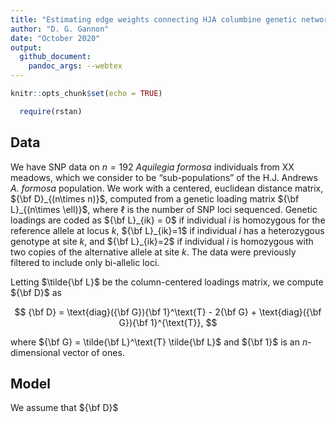 ```yaml
---
title: "Estimating edge weights connecting HJA columbine genetic networks"
author: "D. G. Gannon"
date: "October 2020"
output:
  github_document:
    pandoc_args: --webtex
---
```


```r
knitr::opts_chunk$set(echo = TRUE)

  require(rstan)

```

## Data

We have SNP data on $n=192$ *Aquilegia formosa* individuals from XX meadows, which we consider to be "sub-populations" of the H.J. Andrews *A. formosa* population. We work with a centered, euclidean distance matrix, ${\bf D}_{(n\times n)}$, computed from a genetic loading matrix ${\bf L}_{(n\times \ell)}$, where $\ell$ is the number of SNP loci sequenced. Genetic loadings are coded as ${\bf L}_{ik} = 0$ if individual $i$ is homozygous for the reference allele at locus $k$, ${\bf L}_{ik}=1$ if individual $i$ has a heterozygous genotype at site $k$, and ${\bf L}_{ik}=2$ if individual $i$ is homozygous with two copies of the alternative allele at site $k$. The data were previously filtered to include only bi-allelic loci. 

Letting $\tilde{\bf L}$ be the column-centered loadings matrix, we compute ${\bf D}$ as

$$
{\bf D} = \text{diag}({\bf G}){\bf 1}^\text{T} - 2{\bf G} + \text{diag}({\bf G}){\bf 1}^{\text{T}},
$$

where ${\bf G} = \tilde{\bf L}^\text{T} \tilde{\bf L}$ and ${\bf 1}$ is an $n$-dimensional vector of ones.

## Model

We assume that ${\bf D}$











